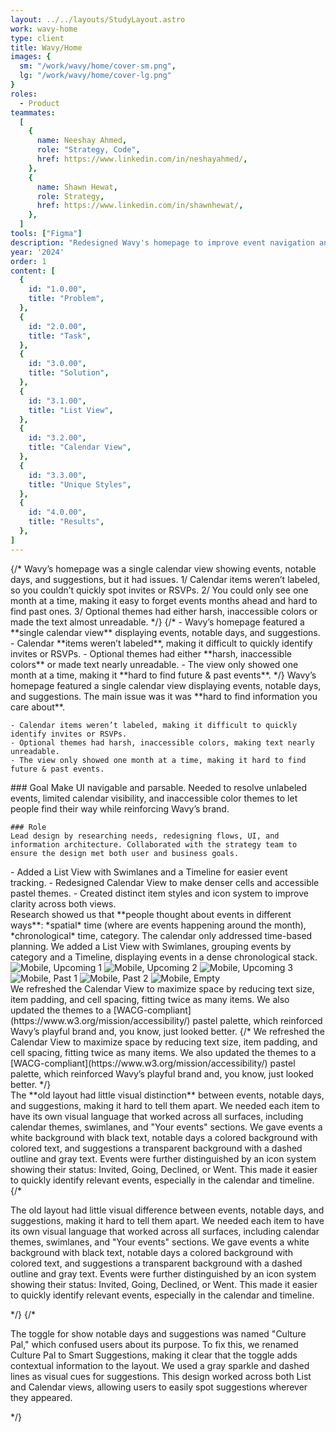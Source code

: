 ```yaml
---
layout: ../../layouts/StudyLayout.astro
work: wavy-home
type: client
title: Wavy/Home
images: {
  sm: "/work/wavy/home/cover-sm.png",
  lg: "/work/wavy/home/cover-lg.png"
}
roles: 
  - Product
teammates:
  [
    {
      name: Neeshay Ahmed,
      role: "Strategy, Code",
      href: https://www.linkedin.com/in/neshayahmed/,
    },
    {
      name: Shawn Hewat,
      role: Strategy,
      href: https://www.linkedin.com/in/shawnhewat/,
    },
  ]
tools: ["Figma"]
description: "Redesigned Wavy's homepage to improve event navigation and accessibility. We added a List View with Swimlanes and a Timeline for easier sorting and event tracking, making it the default view. The Calendar View was updated for better spacing and readability with accessible, pastel themes. Differentiated event types through distinct visual styles and icons for quick identification. Lastly, renamed 'Culture Pal' to 'Smart Suggestions', making it clearer and more intuitive for users."
year: '2024'
order: 1
content: [
  {
    id: "1.0.00",
    title: "Problem",
  },
  {
    id: "2.0.00",
    title: "Task",
  },
  {
    id: "3.0.00",
    title: "Solution",
  },
  {
    id: "3.1.00",
    title: "List View",
  },
  {
    id: "3.2.00",
    title: "Calendar View",
  },
  {
    id: "3.3.00",
    title: "Unique Styles",
  },
  {
    id: "4.0.00",
    title: "Results",
  },
]
---
```


<Section id="1.0.00" title='Problem'>
  <Fragment slot="context">
    {/* Wavy’s homepage was a single calendar view showing events, notable days, and suggestions, but it had issues. 1/ Calendar items weren’t labeled, so you couldn’t quickly spot invites or RSVPs. 2/ You could only see one month at a time, making it easy to forget events months ahead and hard to find past ones. 3/ Optional themes had either harsh, inaccessible colors or made the text almost unreadable. */}
    {/* - Wavy’s homepage featured a **single calendar view** displaying events, notable days, and suggestions.
    - Calendar **items weren’t labeled**, making it difficult to quickly identify invites or RSVPs.
    - Optional themes had either **harsh, inaccessible colors** or made text nearly unreadable.
    - The view only showed one month at a time, making it **hard to find future & past events**. */}
    Wavy’s homepage featured a single calendar view displaying events, notable days, and suggestions. The main issue was it was **hard to find information you care about**. 

    - Calendar items weren’t labeled, making it difficult to quickly identify invites or RSVPs. 
    - Optional themes had harsh, inaccessible colors, making text nearly unreadable. 
    - The view only showed one month at a time, making it hard to find future & past events.
  </Fragment>
  <Carousel
    slides={[
      {
        id: "1.0.01",
        src: "/work/wavy/home/note-problem-1.png",
        alt: "Problem notes",
      },
      {
        id: "1.0.02",
        src: "/work/wavy/home/note-problem-2.png",
        alt: "Problem thoughts",
      },
    ]}
    span={{ base: 12, md: 8 }}
    fit="cover"
  />
</Section>
<Section id="2.0.00" title='Task'>
  <Fragment slot="context">
    ### Goal
    Make UI navigable and parsable. Needed to resolve unlabeled events, limited calendar visibility, and inaccessible color themes to let people find their way while reinforcing Wavy’s brand.

    ### Role
    Lead design by researching needs, redesigning flows, UI, and information architecture. Collaborated with the strategy team to ensure the design met both user and business goals.
  </Fragment>
</Section>
<Section id="3.0.00" title='Solution'>
  <Fragment slot="context">
    - Added a List View with Swimlanes and a Timeline for easier event tracking.
    - Redesigned Calendar View to make denser cells and accessible pastel themes.
    - Created distinct item styles and icon system to improve clarity across both views.
  </Fragment>
  <Section id='3.1.00' title="List View" isSubsection={true}>
    <Fragment slot="context">Research showed us that **people thought about events in different ways**: *spatial* time (where are events happening around the month), *chronological* time, category. The calendar only addressed time-based planning.</Fragment>
    <Carousel
      slides={[
        {
          id: "3.1.01",
          src: "/work/wavy/home/note-layout.png",
          alt: "sketch, Layout",
        },
        {
          id: "3.1.02",
          src: "/work/wavy/home/note-your-events.png",
          alt: "sketch, events",
        },
      ]}
      span={{ base: 12, md: 8 }}
      fit="cover"
    />
    <Carousel
      slides={[
        {
          id: "3.1.01",
          src: "/work/wavy/home/upcoming-1.png",
          alt: "Upcoming 1",
        },
        {
          id: "3.1.02",
          src: "/work/wavy/home/upcoming-2.png",
          alt: "Upcoming 2",
        },
        {
          id: "3.1.03",
          src: "/work/wavy/home/past.png",
          alt: "Past",
        },
        {
          id: "3.1.04",
          src: "/work/wavy/home/empty.png",
          alt: "Empty",
        },
      ]}
      span={{ base: 12, md: 8 }}
      orientation="3/2"
      fit="contain"
    >
      <Fragment slot="description">We added a List View with Swimlanes, grouping events by category and a Timeline, displaying events in a dense chronological stack.</Fragment>
    </Carousel>
    <Carousel
      slides={[
        {
          id: "3.1.07",
          src: "/work/wavy/home/upcoming-mobile-1.png",
          alt: "Mobile, Upcoming 1",
        },
        {
          id: "3.1.08",
          src: "/work/wavy/home/upcoming-mobile-2.png",
          alt: "Mobile, Upcoming 2",
        },
        {
          id: "3.1.09",
          src: "/work/wavy/home/upcoming-mobile-3.png",
          alt: "Mobile, Upcoming 3",
        },
        {
          id: "3.1.10",
          src: "/work/wavy/home/past-mobile-1.png",
          alt: "Mobile, Past 1",
        },
        {
          id: "3.1.10",
          src: "/work/wavy/home/past-mobile-2.png",
          alt: "Mobile, Past 2",
        },
        {
          id: "3.1.10",
          src: "/work/wavy/home/empty-mobile.png",
          alt: "Mobile, Empty",
        },
      ]}
      classes="sm:hidden"
      orientation="vertical"
      fullBleed={{ base: true, lg: false }}
      isPadded={false}
    />
    <Row classes="hidden sm:grid">
      <Image
        id="3.1.07"
        src="/work/wavy/home/upcoming-mobile-1.png"
        alt="Mobile, Upcoming 1"
        span={{ base: 6, md: 4 }}
        orientation="vertical"
        isFullBleed={true}
      />
      <Image
        id="3.1.08"
        src="/work/wavy/home/upcoming-mobile-2.png"
        alt="Mobile, Upcoming 2"
        span={{ base: 6, md: 4 }}
        orientation="vertical"
        isFullBleed={true}
      />
      <Image
        id="3.1.09"
        src="/work/wavy/home/upcoming-mobile-3.png"
        alt="Mobile, Upcoming 3"
        span={{ base: 6, md: 4 }}
        orientation="vertical"
        isFullBleed={true}
      />
      <Image
        id="3.1.10"
        src="/work/wavy/home/past-mobile-1.png"
        alt="Mobile, Past 1"
        span={{ base: 6, md: 4 }}
        orientation="vertical"
        isFullBleed={true}
      />
      <Image
        id="3.1.11"
        src="/work/wavy/home/past-mobile-2.png"
        alt="Mobile, Past 2"
        span={{ base: 6, md: 4 }}
        orientation="vertical"
        isFullBleed={true}
      />
      <Image
        id="3.1.12"
        src="/work/wavy/home/empty-mobile.png"
        alt="Mobile, Empty"
        span={{ base: 6, md: 4 }}
        orientation="vertical"
        isFullBleed={true}
      />
    </Row>
  </Section>
  <Section id='3.2.00' title="Calendar View" isSubsection={true}>
    <Fragment slot="context">We refreshed the Calendar View to maximize space by reducing text size, item padding, and cell spacing, fitting twice as many items. We also updated the themes to a [WACG-compliant](https://www.w3.org/mission/accessibility/) pastel palette, which reinforced Wavy’s playful brand and, you know, just looked better.</Fragment>
    <Carousel
      slides={[
        {
          id: "3.2.01",
          src: "/work/wavy/home/calendar.png",
          alt: "Calendar",
        },
        {
          id: "3.2.02",
          src: "/work/wavy/home/calendar-cell.png",
          alt: "Calendar cell",
        },
        {
          id: "3.2.03",
          src: "/work/wavy/home/note-calendar-1.png",
          alt: "Sketch, layout",
        },
        {
          id: "3.2.04",
          src: "/work/wavy/home/note-calendar-2.png",
          alt: "Sketch, layout",
        },
        {
          id: "3.2.05",
          src: "/work/wavy/home/note-cell.png",
          alt: "Sketch, cell",
        },
      ]}
      span={{ base: 12, md: 8 }}
      orientation="3/2"
      fit="cover"
    >
      {/* <Fragment slot="description">We refreshed the Calendar View to maximize space by reducing text size, item padding, and cell spacing, fitting twice as many items. We also updated the themes to a [WACG-compliant](https://www.w3.org/mission/accessibility/) pastel palette, which reinforced Wavy’s playful brand and, you know, just looked better.</Fragment> */}
    </Carousel>
    <Carousel
      slides={[
        {
          id: "3.2.06",
          src: "/work/wavy/home/calendar-default.png",
          alt: "Calendar, default",
        },
        {
          id: "3.2.07",
          src: "/work/wavy/home/calendar-red.png",
          alt: "Calendar, red",
        },
        {
          id: "3.2.08",
          src: "/work/wavy/home/calendar-pink.png",
          alt: "Calendar, pink",
        },
        {
          id: "3.2.09",
          src: "/work/wavy/home/calendar-orange.png",
          alt: "Calendar, orange",
        },
        {
          id: "3.2.10",
          src: "/work/wavy/home/calendar-yellow.png",
          alt: "Calendar, yellow",
        },
        {
          id: "3.2.11",
          src: "/work/wavy/home/calendar-green.png",
          alt: "Calendar, green",
        },
        {
          id: "3.2.12",
          src: "/work/wavy/home/calendar-blue.png",
          alt: "Calendar, blue",
        },
        {
          id: "3.2.13",
          src: "/work/wavy/home/calendar-purple.png",
          alt: "Calendar, purple",
        },
      ]}
      span={{ base: 12, md: 8 }}
      orientation="3/2"
      fit="cover"
    />
  </Section>
  <Section id='3.3.00' title="Unique Styles" isSubsection={true}>
    <Fragment slot="context">The **old layout had little visual distinction** between events, notable days, and suggestions, making it hard to tell them apart. We needed each item to have its own visual language that worked across all surfaces, including calendar themes, swimlanes, and "Your events" sections.</Fragment>
    <Carousel
      slides={[
        {
          id: "3.3.01",
          src: "/work/wavy/home/differenciated-styles.png",
          alt: "Items",
        },
        {
          id: "3.3.02",
          src: "/work/wavy/home/note-styles.png",
          alt: "Items Sketch",
        },
        {
          id: "3.3.03",
          src: "/work/wavy/home/note-smart-suggestions-1.png",
          alt: "Suggestion sketch",
        },
        {
          id: "3.3.04",
          src: "/work/wavy/home/note-smart-suggestions-2.png",
          alt: "Suggestion sketch",
        },
      ]}
      span={{ base: 12, md: 10, lg: 8 }}
      isPadded={{ base: false, md: true }} 
      hasBorder={{ base: true, md: false }}
    >
      <Fragment slot="description">We gave events a white background with black text, notable days a colored background with colored text, and suggestions a transparent background with a dashed outline and gray text.</Fragment>
    </Carousel> 
    <Carousel
      slides={[
        {
          id: "3.4.01",
          src: "/work/wavy/home/event-statuses.png",
          alt: "Event status",
        },
        {
          id: "3.4.02",
          src: "/work/wavy/home/note-event-statuses.png",
          alt: "Event sketch",
        },
      ]}
      span={{ base: 12, md: 10, lg: 8 }}
      isPadded={{ base: false, md: true }} 
      hasBorder={{ base: true, md: false }}
    >
      <Fragment slot="description">Events were further distinguished by an icon system showing their status: Invited, Going, Declined, or Went. This made it easier to quickly identify relevant events, especially in the calendar and timeline.</Fragment>
    </Carousel>
  </Section>
</Section>
{/* <Section id="4.00" title="Unique Styling">
  <p slot="context">The old layout had little visual difference between events, notable days, and suggestions, making it hard to tell them apart. We needed each item to have its own visual language that worked across all surfaces, including calendar themes, swimlanes, and "Your events" sections. We gave events a white background with black text, notable days a colored background with colored text, and suggestions a transparent background with a dashed outline and gray text. Events were further distinguished by an icon system showing their status: Invited, Going, Declined, or Went. This made it easier to quickly identify relevant events, especially in the calendar and timeline.</p>
  <Carousel
    slides={[
      {
        id: "4.01",
        src: "/work/wavy/home/differenciated-styles.png",
        alt: "Items",
      },
      {
        id: "4.02",
        src: "/work/wavy/home/note-styles.png",
        alt: "Items Sketch",
      },
      {
        id: "4.03",
        src: "/work/wavy/home/note-smart-suggestions-1.png",
        alt: "Suggestion sketch",
      },
      {
        id: "4.04",
        src: "/work/wavy/home/note-smart-suggestions-2.png",
        alt: "Suggestion sketch",
      },
    ]}
    span={{ base: 12, md: 10, lg: 8 }}
		isPadded={{ base: false, md: true }} 
		hasBorder={{ base: true, md: false }}
  />
   <Carousel
    slides={[
      {
        id: "4.05",
        src: "/work/wavy/home/event-statuses.png",
        alt: "Event status",
      },
      {
        id: "4.06",
        src: "/work/wavy/home/note-event-statuses.png",
        alt: "Event sketch",
      },
    ]}
    span={{ base: 12, md: 10, lg: 8 }}
		isPadded={{ base: false, md: true }} 
		hasBorder={{ base: true, md: false }}
  />
</Section> */}
{/* <Section id="5.00" title="Smart Suggestions">
  <p slot="context">The toggle for show notable days and suggestions was named "Culture Pal," which confused users about its purpose. To fix this, we renamed Culture Pal to Smart Suggestions, making it clear that the toggle adds contextual information to the layout. We used a gray sparkle and dashed lines as visual cues for suggestions. This design worked across both List and Calendar views, allowing users to easily spot suggestions wherever they appeared.</p>
  <Carousel
    slides={[
      {
        id: "5.01",
        src: "/work/wavy/home/smart-suggestions-toggle.png",
        alt: "Suggestion toggle",
      },
      {
        id: "5.02",
        src: "/work/wavy/home/smart-suggestions-components.png",
        alt: "Suggestion components",
      },
      {
        id: "5.03",
        src: "/work/wavy/home/note-smart-suggestions-1.png",
        alt: "Suggestion sketch",
      },
      {
        id: "5.04",
        src: "/work/wavy/home/note-smart-suggestions-2.png",
        alt: "Suggestion sketch",
      },
    ]}
    span={{ base: 12, md: 10, lg: 8 }}
		isPadded={{ base: false, md: true }} 
		hasBorder={{ base: true, md: false }}
  />
</Section> */}